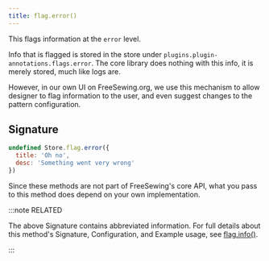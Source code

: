 ```yaml
---
title: flag.error()
---
```


This flags information at the `error` level.

Info that is flagged is stored in the store under `plugins.plugin-annotations.flags.error`.
The core library does nothing with this info, it is merely stored, much like logs are.

However, in our own UI on FreeSewing.org, we use this mechanism to allow
designer to flag information to the user, and even suggest changes to the
pattern configuration.

## Signature

```js
undefined Store.flag.error({
  title: 'Oh no',
  desc: 'Something went very wrong'
})
```

Since these methods are not part of FreeSewing's core API, what you pass to this method does depend on your own implementation.

:::note RELATED

The above Signature contains abbreviated information.
For full details about this method's Signature, Configuration, and
Example usage, see [flag.info()](/reference/store-methods/flag.info).

:::
